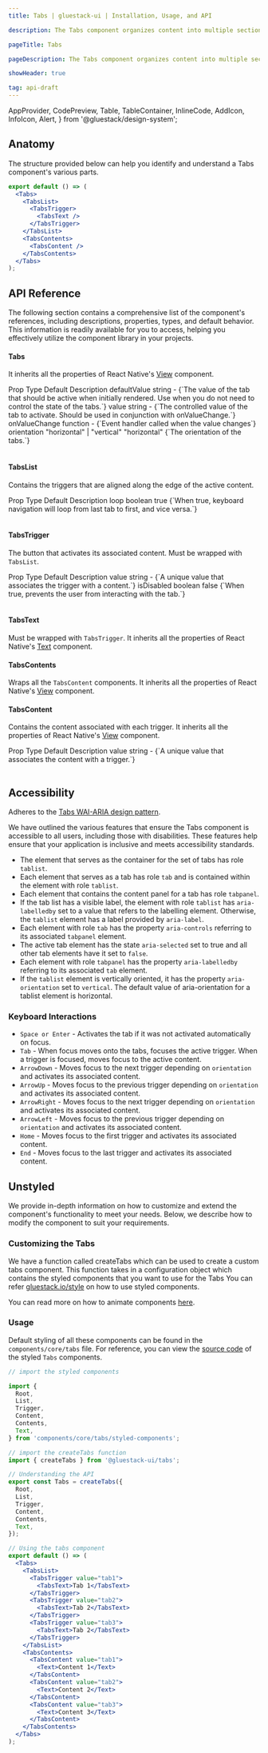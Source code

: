 ```yaml
---
title: Tabs | gluestack-ui | Installation, Usage, and API

description: The Tabs component organizes content into multiple sections with tab-based navigation for easy switching between different views.

pageTitle: Tabs

pageDescription: The Tabs component organizes content into multiple sections with tab-based navigation for easy switching between different views.

showHeader: true

tag: api-draft
---
```


  AppProvider,
  CodePreview,
  Table,
  TableContainer,
  InlineCode,
  AddIcon,
  InfoIcon,
  Alert,
} from '@gluestack/design-system';

<Meta title="nativewind/components/Tabs" />

## Anatomy

The structure provided below can help you identify and understand a Tabs component's various parts.

```jsx
export default () => (
  <Tabs>
    <TabsList>
      <TabsTrigger>
        <TabsText />
      </TabsTrigger>
    </TabsList>
    <TabsContents>
      <TabsContent />
    </TabsContents>
  </Tabs>
);
```

## API Reference

The following section contains a comprehensive list of the component's references, including descriptions, properties, types, and default behavior. This information is readily available for you to access, helping you effectively utilize the component library in your projects.

#### Tabs

It inherits all the properties of React Native's [View](https://reactnative.dev/docs/view) component.

<Wrapper>
  <TableContainer>
    <Table>
      <Table.THead>
        <Table.TR>
          <Table.TH>
            <Table.TText>Prop</Table.TText>
          </Table.TH>
          <Table.TH>
            <Table.TText>Type</Table.TText>
          </Table.TH>
          <Table.TH>
            <Table.TText>Default</Table.TText>
          </Table.TH>
          <Table.TH>
            <Table.TText>Description</Table.TText>
          </Table.TH>
        </Table.TR>
      </Table.THead>
      <Table.TBody>
        <Table.TR>
          <Table.TD>
            <Table.TText>
              <InlineCode>defaultValue</InlineCode>
            </Table.TText>
          </Table.TD>
          <Table.TD>
            <Table.TText>string</Table.TText>
          </Table.TD>
          <Table.TD>
            <Table.TText>-</Table.TText>
          </Table.TD>
          <Table.TD>
            <Table.TText>{`The value of the tab that should be active when initially rendered. Use when you do not need to control the state of the tabs.`}</Table.TText>
          </Table.TD>
        </Table.TR>
        <Table.TR>
          <Table.TD>
            <Table.TText>
              <InlineCode>value</InlineCode>
            </Table.TText>
          </Table.TD>
          <Table.TD>
            <Table.TText>string</Table.TText>
          </Table.TD>
          <Table.TD>
            <Table.TText>-</Table.TText>
          </Table.TD>
          <Table.TD>
            <Table.TText>{`The controlled value of the tab to activate. Should be used in conjunction with onValueChange.`}</Table.TText>
          </Table.TD>
        </Table.TR>
        <Table.TR>
          <Table.TD>
            <Table.TText>
              <InlineCode>onValueChange</InlineCode>
            </Table.TText>
          </Table.TD>
          <Table.TD>
            <Table.TText>function</Table.TText>
          </Table.TD>
          <Table.TD>
            <Table.TText>-</Table.TText>
          </Table.TD>
          <Table.TD>
            <Table.TText>{`Event handler called when the value changes`}</Table.TText>
          </Table.TD>
        </Table.TR>
        <Table.TR>
          <Table.TD>
            <Table.TText>
              <InlineCode>orientation</InlineCode>
            </Table.TText>
          </Table.TD>
          <Table.TD>
            <Table.TText>"horizontal" | "vertical"</Table.TText>
          </Table.TD>
          <Table.TD>
            <Table.TText>"horizontal"</Table.TText>
          </Table.TD>
          <Table.TD>
            <Table.TText>{`The orientation of the tabs.`}</Table.TText>
          </Table.TD>
        </Table.TR>
      </Table.TBody>
    </Table>
  </TableContainer>
</Wrapper>

#### TabsList

Contains the triggers that are aligned along the edge of the active content.

<Wrapper>
  <TableContainer>
    <Table>
      <Table.THead>
        <Table.TR>
          <Table.TH>
            <Table.TText>Prop</Table.TText>
          </Table.TH>
          <Table.TH>
            <Table.TText>Type</Table.TText>
          </Table.TH>
          <Table.TH>
            <Table.TText>Default</Table.TText>
          </Table.TH>
          <Table.TH>
            <Table.TText>Description</Table.TText>
          </Table.TH>
        </Table.TR>
      </Table.THead>
      <Table.TBody>
        <Table.TR>
          <Table.TD>
            <Table.TText>
              <InlineCode>loop</InlineCode>
            </Table.TText>
          </Table.TD>
          <Table.TD>
            <Table.TText>boolean</Table.TText>
          </Table.TD>
          <Table.TD>
            <Table.TText>true</Table.TText>
          </Table.TD>
          <Table.TD>
            <Table.TText>{`When true, keyboard navigation will loop from last tab to first, and vice versa.`}</Table.TText>
          </Table.TD>
        </Table.TR>
      </Table.TBody>
    </Table>
  </TableContainer>
</Wrapper>

#### TabsTrigger

The button that activates its associated content. Must be wrapped with `TabsList`.

<Wrapper>
  <TableContainer>
    <Table>
      <Table.THead>
        <Table.TR>
          <Table.TH>
            <Table.TText>Prop</Table.TText>
          </Table.TH>
          <Table.TH>
            <Table.TText>Type</Table.TText>
          </Table.TH>
          <Table.TH>
            <Table.TText>Default</Table.TText>
          </Table.TH>
          <Table.TH>
            <Table.TText>Description</Table.TText>
          </Table.TH>
        </Table.TR>
      </Table.THead>
      <Table.TBody>
        <Table.TR>
          <Table.TD>
            <Table.TText>
              <InlineCode>value</InlineCode>
            </Table.TText>
          </Table.TD>
          <Table.TD>
            <Table.TText>string</Table.TText>
          </Table.TD>
          <Table.TD>
            <Table.TText>-</Table.TText>
          </Table.TD>
          <Table.TD>
            <Table.TText>{`A unique value that associates the trigger with a content.`}</Table.TText>
          </Table.TD>
        </Table.TR>
        <Table.TR>
          <Table.TD>
            <Table.TText>
              <InlineCode>isDisabled</InlineCode>
            </Table.TText>
          </Table.TD>
          <Table.TD>
            <Table.TText>boolean</Table.TText>
          </Table.TD>
          <Table.TD>
            <Table.TText>false</Table.TText>
          </Table.TD>
          <Table.TD>
            <Table.TText>{`When true, prevents the user from interacting with the tab.`}</Table.TText>
          </Table.TD>
        </Table.TR>
      </Table.TBody>
    </Table>
  </TableContainer>
</Wrapper>

#### TabsText

Must be wrapped with `TabsTrigger`. It inherits all the properties of React Native's [Text](https://reactnative.dev/docs/text) component.

#### TabsContents

Wraps all the `TabsContent` components. It inherits all the properties of React Native's [View](https://reactnative.dev/docs/view) component.

#### TabsContent

Contains the content associated with each trigger. It inherits all the properties of React Native's [View](https://reactnative.dev/docs/view) component.

<Wrapper>
  <TableContainer>
    <Table>
      <Table.THead>
        <Table.TR>
          <Table.TH>
            <Table.TText>Prop</Table.TText>
          </Table.TH>
          <Table.TH>
            <Table.TText>Type</Table.TText>
          </Table.TH>
          <Table.TH>
            <Table.TText>Default</Table.TText>
          </Table.TH>
          <Table.TH>
            <Table.TText>Description</Table.TText>
          </Table.TH>
        </Table.TR>
      </Table.THead>
      <Table.TBody>
        <Table.TR>
          <Table.TD>
            <Table.TText>
              <InlineCode>value</InlineCode>
            </Table.TText>
          </Table.TD>
          <Table.TD>
            <Table.TText>string</Table.TText>
          </Table.TD>
          <Table.TD>
            <Table.TText>-</Table.TText>
          </Table.TD>
          <Table.TD>
            <Table.TText>{`A unique value that associates the content with a trigger.`}</Table.TText>
          </Table.TD>
        </Table.TR>
      </Table.TBody>
    </Table>
  </TableContainer>
</Wrapper>

## Accessibility

Adheres to the [Tabs WAI-ARIA design pattern](https://www.w3.org/WAI/ARIA/apg/patterns/tabs/).

We have outlined the various features that ensure the Tabs component is accessible to all users, including those with disabilities. These features help ensure that your application is inclusive and meets accessibility standards.

- The element that serves as the container for the set of tabs has role `tablist`.
- Each element that serves as a tab has role `tab` and is contained within the element with role `tablist`.
- Each element that contains the content panel for a tab has role `tabpanel`.
- If the tab list has a visible label, the element with role `tablist` has `aria-labelledby` set to a value that refers to the labelling element. Otherwise, the `tablist` element has a label provided by `aria-label`.
- Each element with role `tab` has the property `aria-controls` referring to its associated `tabpanel` element.
- The active tab element has the state `aria-selected` set to true and all other tab elements have it set to `false`.
- Each element with role `tabpanel` has the property `aria-labelledby` referring to its associated `tab` element.
- If the `tablist` element is vertically oriented, it has the property `aria-orientation` set to `vertical`. The default value of aria-orientation for a tablist element is horizontal.

### Keyboard Interactions

- `Space or Enter` - Activates the tab if it was not activated automatically on focus.
- `Tab` - When focus moves onto the tabs, focuses the active trigger. When a trigger is focused, moves focus to the active content.
- `ArrowDown` - Moves focus to the next trigger depending on `orientation` and activates its associated content.
- `ArrowUp` - Moves focus to the previous trigger depending on `orientation` and activates its associated content.
- `ArrowRight` - Moves focus to the next trigger depending on `orientation` and activates its associated content.
- `ArrowLeft` - Moves focus to the previous trigger depending on `orientation` and activates its associated content.
- `Home` - Moves focus to the first trigger and activates its associated content.
- `End` - Moves focus to the last trigger and activates its associated content.

## Unstyled

We provide in-depth information on how to customize and extend the component's functionality to meet your needs. Below, we describe how to modify the component to suit your requirements.

### Customizing the Tabs

We have a function called createTabs which can be used to create a custom tabs component. This function takes in a configuration object which contains the styled components that you want to use for the Tabs You can refer [gluestack.io/style](/style/docs/getting-started/styled) on how to use styled components.

You can read more on how to animate components [here](/ui/docs/advanced/animations).

### Usage

Default styling of all these components can be found in the `components/core/tabs` file. For reference, you can view the [source code](https://github.com/gluestack/gluestack-ui/blob/main/packages/themed/src/components/Tabs) of the styled `Tabs` components.

```jsx
// import the styled components

import {
  Root,
  List,
  Trigger,
  Content,
  Contents,
  Text,
} from 'components/core/tabs/styled-components';

// import the createTabs function
import { createTabs } from '@gluestack-ui/tabs';

// Understanding the API
export const Tabs = createTabs({
  Root,
  List,
  Trigger,
  Content,
  Contents,
  Text,
});

// Using the tabs component
export default () => (
  <Tabs>
    <TabsList>
      <TabsTrigger value="tab1">
        <TabsText>Tab 1</TabsText>
      </TabsTrigger>
      <TabsTrigger value="tab2">
        <TabsText>Tab 2</TabsText>
      </TabsTrigger>
      <TabsTrigger value="tab3">
        <TabsText>Tab 2</TabsText>
      </TabsTrigger>
    </TabsList>
    <TabsContents>
      <TabsContent value="tab1">
        <Text>Content 1</Text>
      </TabsContent>
      <TabsContent value="tab2">
        <Text>Content 2</Text>
      </TabsContent>
      <TabsContent value="tab3">
        <Text>Content 3</Text>
      </TabsContent>
    </TabsContents>
  </Tabs>
);
```
